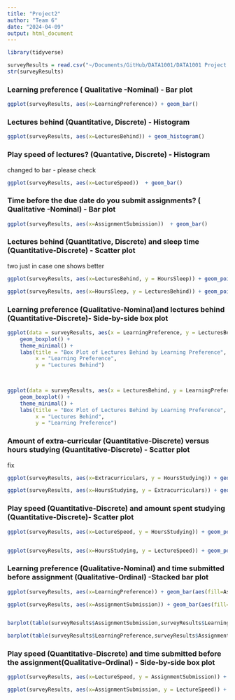 ```yaml
---
title: "Project2"
author: "Team 6"
date: "2024-04-09"
output: html_document
---
```


```r
library(tidyverse)
```

```r
surveyResults = read.csv("~/Documents/GitHub/DATA1001/DATA1001 Project responses with time - Sheet1 copy.csv")
str(surveyResults)
```

### Learning preference ( Qualitative -Nominal) - Bar plot
```r

ggplot(surveyResults, aes(x=LearningPreference)) + geom_bar()


```
### Lectures behind (Quantitative, Discrete) - Histogram
```r

ggplot(surveyResults, aes(x=LecturesBehind)) + geom_histogram()

```
### Play speed of lectures?  (Quantative, Discrete) - Histogram

changed to bar - please check
```r

ggplot(surveyResults, aes(x=LectureSpeed))  + geom_bar()

```
### Time before the due date do you submit assignments? ( Qualitative -Nominal) - Bar plot
```r
ggplot(surveyResults, aes(x=AssignmentSubmission))  + geom_bar()

```



### Lectures behind (Quantitative, Discrete) and sleep time (Quantitative-Discrete)  - Scatter plot
two just in case one shows better
```r

ggplot(surveyResults, aes(x=LecturesBehind, y = HoursSleep)) + geom_point()

ggplot(surveyResults, aes(x=HoursSleep, y = LecturesBehind)) + geom_point()
```
### Learning preference (Qualitative-Nominal)and lectures behind (Quantitative-Discrete)- Side-by-side box plot
```r

ggplot(data = surveyResults, aes(x = LearningPreference, y = LecturesBehind)) +
    geom_boxplot() +
    theme_minimal() +
    labs(title = "Box Plot of Lectures Behind by Learning Preference",
         x = "Learning Preference",
         y = "Lectures Behind")
       


ggplot(data = surveyResults, aes(x = LecturesBehind, y = LearningPreference)) +
    geom_boxplot() +
    theme_minimal() +
    labs(title = "Box Plot of Lectures Behind by Learning Preference",
         x = "Lectures Behind",
         y = "Learning Preference")


```
### Amount of extra-curricular  (Quantitative-Discrete) versus hours studying (Quantitative-Discrete) - Scatter plot

fix

```r


ggplot(surveyResults, aes(x=Extracurriculars, y = HoursStudying)) + geom_point()

ggplot(surveyResults, aes(x=HoursStudying, y = Extracurriculars)) + geom_point()
```

### Play speed (Quantitative-Discrete) and amount spent studying (Quantitative-Discrete)- Scatter plot
```r

ggplot(surveyResults, aes(x=LectureSpeed, y = HoursStudying)) + geom_point()


ggplot(surveyResults, aes(x=HoursStudying, y = LectureSpeed)) + geom_point()

```
### Learning preference (Qualitative-Nominal) and time submitted before assignment (Qualitative-Ordinal) -Stacked bar plot
```r

ggplot(surveyResults, aes(x=LearningPreference)) + geom_bar(aes(fill=AssignmentSubmission))

ggplot(surveyResults, aes(x=AssignmentSubmission)) + geom_bar(aes(fill=LearningPreference))


barplot(table(surveyResults$AssignmentSubmission,surveyResults$LearningPreference))

barplot(table(surveyResults$LearningPreference,surveyResults$AssignmentSubmission))


```
### Play speed (Quantitative-Discrete) and time submitted before the assignment(Qualitative-Ordinal) - Side-by-side box plot
```r

ggplot(surveyResults, aes(x=LectureSpeed, y = AssignmentSubmission)) + geom_boxplot()

ggplot(surveyResults, aes(x=AssignmentSubmission, y = LectureSpeed)) + geom_boxplot()


```
